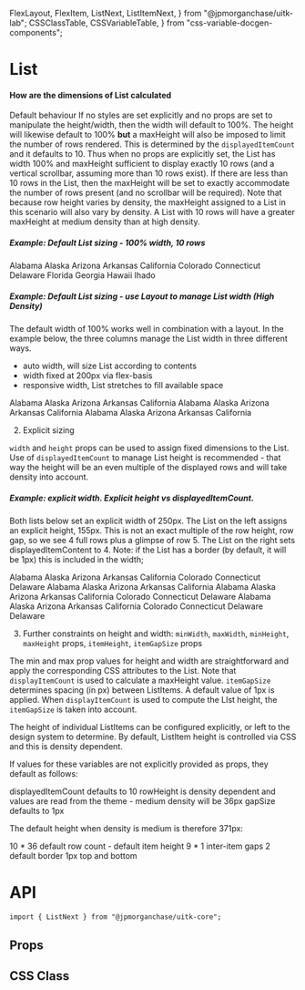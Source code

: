   FlexLayout,
  FlexItem,
  ListNext,
  ListItemNext,
} from "@jpmorganchase/uitk-lab";
  CSSClassTable,
  CSSVariableTable,
} from "css-variable-docgen-components";

<Meta title="Experimental/List Next/Doc" component={ListNext} />

# List

#### How are the dimensions of List calculated

Default behaviour
If no styles are set explicitly and no props are set to manipulate the height/width, then the width will default to 100%. The height will likewise default to 100% **but** a maxHeight will also be imposed to limit the number of rows rendered. This is determined by the `displayedItemCount` and it defaults to 10. Thus when no props are explicitly set, the List has width 100% and maxHeight sufficient to display exactly 10 rows (and a vertical scrollbar, assuming more than 10 rows exist). If there are less than 10 rows in the List, then the maxHeight will be set to exactly accommodate the number of rows present (and no scrollbar will be required). Note that because row height varies by density, the maxHeight assigned to a List in this scenario will also vary by density. A List with 10 rows will have a greater maxHeight at medium density than at high density.

##### Example: Default List sizing - 100% width, 10 rows

<Canvas>
  <ToolkitProvider>
    <ListNext aria-label="Declarative List example">
      <ListItemNext>Alabama</ListItemNext>
      <ListItemNext>Alaska</ListItemNext>
      <ListItemNext>Arizona</ListItemNext>
      <ListItemNext>Arkansas</ListItemNext>
      <ListItemNext>California</ListItemNext>
      <ListItemNext>Colorado</ListItemNext>
      <ListItemNext>Connecticut</ListItemNext>
      <ListItemNext>Delaware</ListItemNext>
      <ListItemNext>Florida</ListItemNext>
      <ListItemNext>Georgia</ListItemNext>
      <ListItemNext>Hawaii</ListItemNext>
      <ListItemNext>Ihado</ListItemNext>
    </ListNext>
  </ToolkitProvider>
</Canvas>

##### Example: Default List sizing - use Layout to manage List width (High Density)

The default width of 100% works well in combination with a layout. In the example below, the three columns manage the List width in three different ways.

- auto width, will size List according to contents
- width fixed at 200px via flex-basis
- responsive width, List stretches to fill available space

<Canvas>
  <ToolkitProvider density="high">
    <FlexLayout>
      <FlexItem>
        <ListNext aria-label="Declarative List example">
          <ListItemNext>Alabama</ListItemNext>
          <ListItemNext>Alaska</ListItemNext>
          <ListItemNext>Arizona</ListItemNext>
          <ListItemNext>Arkansas</ListItemNext>
          <ListItemNext>California</ListItemNext>
        </ListNext>
      </FlexItem>
      <FlexItem style={{ flexBasis: 200 }}>
        <ListNext aria-label="Declarative List example">
          <ListItemNext>Alabama</ListItemNext>
          <ListItemNext>Alaska</ListItemNext>
          <ListItemNext>Arizona</ListItemNext>
          <ListItemNext>Arkansas</ListItemNext>
          <ListItemNext>California</ListItemNext>
        </ListNext>
      </FlexItem>
      <FlexItem grow={1}>
        <ListNext aria-label="Declarative List example">
          <ListItemNext>Alabama</ListItemNext>
          <ListItemNext>Alaska</ListItemNext>
          <ListItemNext>Arizona</ListItemNext>
          <ListItemNext>Arkansas</ListItemNext>
          <ListItemNext>California</ListItemNext>
        </ListNext>
      </FlexItem>
    </FlexLayout>
  </ToolkitProvider>
</Canvas>

2. Explicit sizing

`width` and `height` props can be used to assign fixed dimensions to the List. Use of `displayedItemCount` to manage List height is recommended - that way the height will be an even multiple of the displayed rows and will take density into account.

##### Example: explicit width. Explicit height vs displayedItemCount.

Both lists below set an explicit width of 250px. The List on the left assigns an explicit height, 155px. This is not an exact multiple of the row height, row gap, so we see 4 full rows plus a glimpse of row 5. The List on the right sets displayedItemContent to 4. Note: if the List has a border (by default, it will be 1px) this is included in the width;

<Canvas>
  <ToolkitProvider>
    <FlexLayout style={{ justifyContent: "space-around" }}>
      <FlexItem>
        <ListNext
          aria-label="Declarative List example"
          width={250}
          height={155}
        >
          <ListItemNext>Alabama</ListItemNext>
          <ListItemNext>Alaska</ListItemNext>
          <ListItemNext>Arizona</ListItemNext>
          <ListItemNext>Arkansas</ListItemNext>
          <ListItemNext>California</ListItemNext>
          <ListItemNext>Colorado</ListItemNext>
          <ListItemNext>Connecticut</ListItemNext>
          <ListItemNext>Delaware</ListItemNext>
        </ListNext>
      </FlexItem>
      <FlexItem style={{ flexBasis: 200 }}>
        <ListNext
          aria-label="Declarative List example"
          width={250}
          displayedItemCount={4}
        >
          <ListItemNext>Alabama</ListItemNext>
          <ListItemNext>Alaska</ListItemNext>
          <ListItemNext>Arizona</ListItemNext>
          <ListItemNext>Arkansas</ListItemNext>
          <ListItemNext>California</ListItemNext>
          <Canvas>
            <ToolkitProvider>
              <FlexLayout style={{ justifyContent: "space-around" }}>
                <FlexItem>
                  <ListNext
                    aria-label="Declarative List example"
                    width={250}
                    height={200}
                  >
                    <ListItemNext>Alabama</ListItemNext>
                    <ListItemNext>Alaska</ListItemNext>
                    <ListItemNext>Arizona</ListItemNext>
                    <ListItemNext>Arkansas</ListItemNext>
                    <ListItemNext>California</ListItemNext>
                    <ListItemNext>Colorado</ListItemNext>
                    <ListItemNext>Connecticut</ListItemNext>
                    <ListItemNext>Delaware</ListItemNext>
                  </ListNext>
                </FlexItem>
                <FlexItem style={{ flexBasis: 200 }}>
                  <ListNext
                    aria-label="Declarative List example"
                    width={250}
                    displayedItemCount={4}
                  >
                    <ListItemNext>Alabama</ListItemNext>
                    <ListItemNext>Alaska</ListItemNext>
                    <ListItemNext>Arizona</ListItemNext>
                    <ListItemNext>Arkansas</ListItemNext>
                    <ListItemNext>California</ListItemNext>
                    <ListItemNext>Colorado</ListItemNext>
                    <ListItemNext>Connecticut</ListItemNext>
                    <ListItemNext>Delaware</ListItemNext>
                  </ListNext>
                </FlexItem>
              </FlexLayout>
            </ToolkitProvider>
          </Canvas>
          <ListItemNext>Delaware</ListItemNext>
        </ListNext>
      </FlexItem>
    </FlexLayout>
  </ToolkitProvider>
</Canvas>

3. Further constraints on height and width: `minWidth`, `maxWidth`, `minHeight`, `maxHeight` props, `itemHeight`, `itemGapSize` props

The min and max prop values for height and width are straightforward and apply the corresponding CSS attributes to the List. Note that `displayItemCount` is used to calculate a maxHeight value. `itemGapSize` determines spacing (in px) between ListItems. A default value of 1px is applied. When `displayItemCount` is used to compute the LIst height, the `itemGapSize` is taken into account.

The height of individual ListItems can be configured explicitly, or left to the design system to determine. By default, ListItem height is controlled via CSS and this is density dependent.

If values for these variables are not explicitly provided as props, they default as follows:

displayedItemCount defaults to 10
rowHeight is density dependent and values are read from the theme - medium density will be 36px
gapSize defaults to 1px

The default height when density is medium is therefore 371px:

10 \* 36 default row count - default item height
9 \* 1 inter-item gaps
2 default border 1px top and bottom

# API

```
import { ListNext } from "@jpmorganchase/uitk-core";
```

## Props

<ArgsTable of={ListNext} />

<ArgsTable of={ListItemNext} />

## CSS Class

<CSSClassTable of={ListNext} />

<CSSClassTable of={ListItemNext} />
